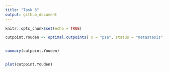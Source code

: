 ```yaml
---
title: "Task 3"
output: github_document
---
```


```r
knitr::opts_chunk$set(echo = TRUE)
```


```r
cutpoint.Youden <- optimal.cutpoints( x = "psa", status = "metastasis", tag.healthy = 0, methods = "Youden", data = data, pop.prev = NULL, control = control.cutpoints(), ci.fit = FALSE, conf.level = 0.95, trace = FALSE) 


summary(cutpoint.Youden) 


plot(cutpoint.Youden)
```

